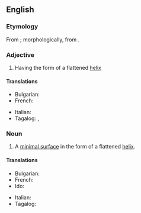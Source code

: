 ==English==

===Etymology===
From {{der|en|grc|ἑλικοειδής}}; morphologically, from {{af|en|helico-|-id}}.

===Adjective===
{{en-adj}}

# Having the form of a flattened [[helix]]

====Translations====
{{trans-top|having the form of a flattened helix}}
* Bulgarian: {{t+|bg|спирален}}
* French: {{t+|fr|hélicoïdal}}
{{trans-mid}}
* Italian: {{t+|it|elicoidale}}
* Tagalog: {{t|tl|malapilipitin}}, {{t|tl|malapilipit}}
{{trans-bottom}}

===Noun===
{{wikipedia}}
{{en-noun}}

# {{lb|en|mathematics}} A [[minimal surface]] in the form of a flattened [[helix]].

====Translations====
{{trans-top|minimal surface in form of flattened helix}}
* Bulgarian: {{t|bg|винтова повърхност|f}}
* French: {{t+|fr|hélicoïde|f}}
* Ido: {{t+|io|helicoido}}
{{trans-mid}}
* Italian: {{t+|it|elicoide|m}}
* Tagalog: {{t|tl|malapilipit}}
{{trans-bottom}}